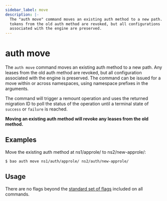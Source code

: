 ```yaml
---
sidebar_label: move
description: |-
  The "auth move" command moves an existing auth method to a new path. All
  tokens from the old auth method are revoked, but all configurations
  associated with the engine are preserved.
---
```


# auth move

The `auth move` command moves an existing auth method to a new path. Any
leases from the old auth method are revoked, but all configuration associated
with the engine is preserved. The command can be issued for a move within or across
namespaces, using namespace prefixes in the arguments.

The command will trigger a remount operation and uses the returned migration ID to poll the 
status of the operation until a terminal state of `success` or `failure` is reached.

**Moving an existing auth method will revoke any leases from the old
method.**

## Examples

Move the existing auth method at ns1/approle/ to ns2/new-approle/:

```shell-session
$ bao auth move ns1/auth/approle/ ns2/auth/new-approle/
```

## Usage

There are no flags beyond the [standard set of flags](../index.mdx)
included on all commands.
